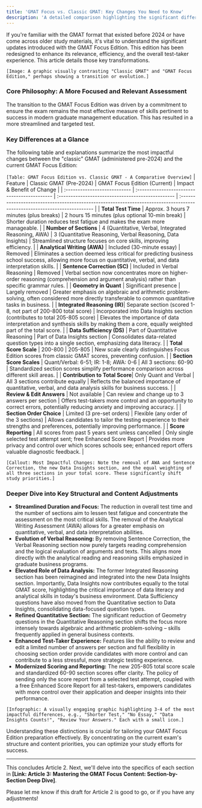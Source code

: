 ```yaml
---
title: 'GMAT Focus vs. Classic GMAT: Key Changes You Need to Know'
description: 'A detailed comparison highlighting the significant differences between the GMAT Focus Edition and the former "classic" GMAT, essential for informed preparation.'
---
```


If you're familiar with the GMAT format that existed before 2024 or have come across older study materials, it's vital to understand the significant updates introduced with the GMAT Focus Edition. This edition has been redesigned to enhance its relevance, efficiency, and the overall test-taker experience. This article details those key transformations.

`[Image: A graphic visually contrasting "Classic GMAT" and "GMAT Focus Edition," perhaps showing a transition or evolution.]`

### Core Philosophy: A More Focused and Relevant Assessment

The transition to the GMAT Focus Edition was driven by a commitment to ensure the exam remains the most effective measure of skills pertinent to success in modern graduate management education. This has resulted in a more streamlined and targeted test.

### Key Differences at a Glance

The following table and explanations summarize the most impactful changes between the "classic" GMAT (administered pre-2024) and the current GMAT Focus Edition:

`[Table: GMAT Focus Edition vs. Classic GMAT - A Comparative Overview]`
| Feature                      | Classic GMAT (Pre-2024)                      | GMAT Focus Edition (Current)                      | Impact & Benefit of Change                                                                                                |
| :--------------------------- | :------------------------------------------- | :------------------------------------------------ | :------------------------------------------------------------------------------------------------------------------------ |
| **Total Test Time** | Approx. 3 hours 7 minutes (plus breaks)      | 2 hours 15 minutes (plus optional 10-min break) | Shorter duration reduces test fatigue and makes the exam more manageable.                                                 |
| **Number of Sections** | 4 (Quantitative, Verbal, Integrated Reasoning, AWA) | 3 (Quantitative Reasoning, Verbal Reasoning, Data Insights) | Streamlined structure focuses on core skills, improving efficiency.                                                      |
| **Analytical Writing (AWA)** | Included (30-minute essay)                   | Removed                                           | Eliminates a section deemed less critical for predicting business school success, allowing more focus on quantitative, verbal, and data interpretation skills. |
| **Sentence Correction (SC)** | Included in Verbal Reasoning                 | Removed                                           | Verbal section now concentrates more on higher-order reasoning (comprehension and argument analysis) rather than specific grammar rules. |
| **Geometry in Quant** | Significant presence                         | Largely removed                                   | Greater emphasis on algebraic and arithmetic problem-solving, often considered more directly transferable to common quantitative tasks in business. |
| **Integrated Reasoning (IR)**| Separate section (scored 1-8, not part of 200-800 total score) | Incorporated into Data Insights section (contributes to total 205-805 score) | Elevates the importance of data interpretation and synthesis skills by making them a core, equally weighted part of the total score. |
| **Data Sufficiency (DS)** | Part of Quantitative Reasoning               | Part of Data Insights section                     | Consolidates data-related question types into a single section, emphasizing data literacy.                                |
| **Total Score Scale** | 200-800                                      | 205-805                                           | New scale clearly distinguishes Focus Edition scores from classic GMAT scores, preventing confusion.                        |
| **Section Score Scales** | Quant/Verbal: 6-51; IR: 1-8; AWA: 0-6        | All 3 sections: 60-90                             | Standardized section scores simplify performance comparison across different skill areas.                                |
| **Contribution to Total Score**| Only Quant and Verbal                        | All 3 sections contribute equally                 | Reflects the balanced importance of quantitative, verbal, and data analysis skills for business success.                 |
| **Review & Edit Answers** | Not available                                | Can review and change up to 3 answers per section | Offers test-takers more control and an opportunity to correct errors, potentially reducing anxiety and improving accuracy. |
| **Section Order Choice** | Limited (3 pre-set orders)                   | Flexible (any order of the 3 sections)            | Allows candidates to tailor the testing experience to their strengths and preferences, potentially improving performance.   |
| **Score Reporting** | All scores from past 5 years sent unless cancelled | Only single selected test attempt sent; free Enhanced Score Report | Provides more privacy and control over which scores schools see; enhanced report offers valuable diagnostic feedback.        |

`[Callout: Most Impactful Changes: Note the removal of AWA and Sentence Correction, the new Data Insights section, and the equal weighting of all three sections in your total score. These significantly shift study priorities.]`

### Deeper Dive into Key Structural and Content Adjustments

* **Streamlined Duration and Focus:** The reduction in overall test time and the number of sections aim to lessen test fatigue and concentrate the assessment on the most critical skills. The removal of the Analytical Writing Assessment (AWA) allows for a greater emphasis on quantitative, verbal, and data interpretation abilities.
* **Evolution of Verbal Reasoning:** By removing Sentence Correction, the Verbal Reasoning section now purely targets reading comprehension and the logical evaluation of arguments and texts. This aligns more directly with the analytical reading and reasoning skills emphasized in graduate business programs.
* **Elevated Role of Data Analysis:** The former Integrated Reasoning section has been reimagined and integrated into the new Data Insights section. Importantly, Data Insights now contributes equally to the total GMAT score, highlighting the critical importance of data literacy and analytical skills in today's business environment. Data Sufficiency questions have also moved from the Quantitative section to Data Insights, consolidating data-focused question types.
* **Refined Quantitative Section:** The significant reduction of Geometry questions in the Quantitative Reasoning section shifts the focus more intensely towards algebraic and arithmetic problem-solving – skills frequently applied in general business contexts.
* **Enhanced Test-Taker Experience:** Features like the ability to review and edit a limited number of answers per section and full flexibility in choosing section order provide candidates with more control and can contribute to a less stressful, more strategic testing experience.
* **Modernized Scoring and Reporting:** The new 205-805 total score scale and standardized 60-90 section scores offer clarity. The policy of sending only the score report from a selected test attempt, coupled with a free Enhanced Score Report for all test-takers, empowers candidates with more control over their application and deeper insights into their performance.

`[Infographic: A visually engaging graphic highlighting 3-4 of the most impactful differences, e.g., "Shorter Test," "No Essay," "Data Insights Counts!", "Review Your Answers." Each with a small icon.]`

Understanding these distinctions is crucial for tailoring your GMAT Focus Edition preparation effectively. By concentrating on the current exam's structure and content priorities, you can optimize your study efforts for success.

---

This concludes Article 2. Next, we'll delve into the specifics of each section in **[Link: Article 3: Mastering the GMAT Focus Content: Section-by-Section Deep Dive]**.

Please let me know if this draft for Article 2 is good to go, or if you have any adjustments!